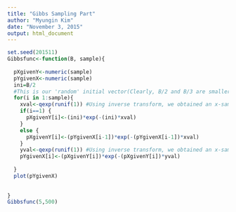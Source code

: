 ```yaml
---
title: "Gibbs Sampling Part"
author: "Myungin Kim"
date: "November 3, 2015"
output: html_document
---
```

```r
set.seed(201511)
Gibbsfunc<-function(B, sample){
  
  pXgivenY<-numeric(sample)
  pYgivenX<-numeric(sample)
  ini=B/2
  #This is our 'random' initial vector(Clearly, B/2 and B/3 are smaller than B>0)
  for(i in 1:sample){
    xval<-qexp(runif(1)) #Using inverse transform, we obtained an x-sample value.
    if(i==1) {
      pXgivenY[i]<-(ini)*exp(-(ini)*xval)
    }
    else {
      pXgivenY[i]<-(pYgivenX[i-1])*exp(-(pYgivenX[i-1])*xval)
    }
    yval<-qexp(runif(1)) #Using inverse transform, we obtained an x-sample value.
    pYgivenX[i]<-(pXgivenY[i])*exp(-(pXgivenY[i])*yval)
    
  }
  plot(pYgivenX)
  
  
}
Gibbsfunc(5,500)





```